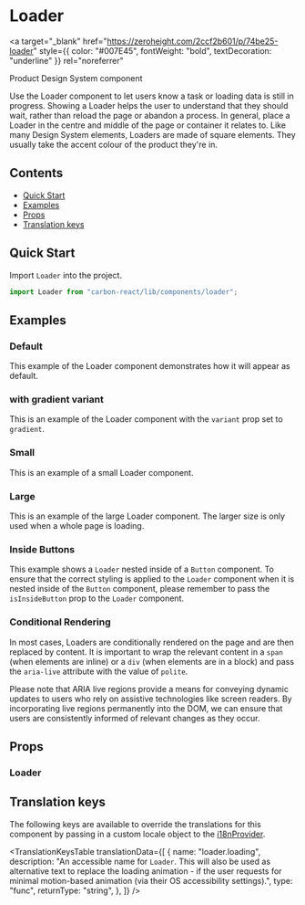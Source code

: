 

<Meta of={LoaderStories} />

# Loader

<a
  target="_blank"
  href="https://zeroheight.com/2ccf2b601/p/74be25-loader"
  style={{ color: "#007E45", fontWeight: "bold", textDecoration: "underline" }}
  rel="noreferrer"
>
  Product Design System component
</a>

Use the Loader component to let users know a task or loading data is still in progress.
Showing a Loader helps the user to understand that they should wait, rather than reload the page or abandon a process.
In general, place a Loader in the centre and middle of the page or container it relates to.
Like many Design System elements, Loaders are made of square elements. They usually take the accent colour of the product they're in.

## Contents

- [Quick Start](#quick-start)
- [Examples](#examples)
- [Props](#props)
- [Translation keys](#translation-keys)

## Quick Start

Import `Loader` into the project.

```javascript
import Loader from "carbon-react/lib/components/loader";
```

## Examples

### Default

This example of the Loader component demonstrates how it will appear as default.

<Canvas of={LoaderStories.Default} />

### with gradient variant

This is an example of the Loader component with the `variant` prop set to `gradient`.

<Canvas of={LoaderStories.WithGradientVariant} />

### Small

This is an example of a small Loader component.

<Canvas of={LoaderStories.Small} />

### Large

This is an example of the large Loader component. The larger size is only used when a whole page is loading.

<Canvas of={LoaderStories.Large} />

### Inside Buttons

This example shows a `Loader` nested inside of a `Button` component. To ensure that the correct styling is applied to the `Loader` component when it is nested inside of the `Button` component,
please remember to pass the `isInsideButton` prop to the `Loader` component.

<Canvas of={LoaderStories.InsideButton} />

### Conditional Rendering

In most cases, Loaders are conditionally rendered on the page and are then replaced by content. 
It is important to wrap the relevant content in a `span` (when elements are inline) or a `div` (when elements are in a block) and pass the `aria-live` attribute with the value of `polite`. 

Please note that ARIA live regions provide a means for conveying dynamic updates to users who rely on assistive technologies like screen readers. 
By incorporating live regions permanently into the DOM, we can ensure that users are consistently informed of relevant changes as they occur.

<Canvas of={LoaderStories.ConditionalRendering} />

## Props

### Loader

<ArgTypes of={LoaderStories} />

## Translation keys

The following keys are available to override the translations for this component by passing in a custom locale object
to the [i18nProvider](../?path=/docs/documentation-i18n--docs).

<TranslationKeysTable
  translationData={[
    {
      name: "loader.loading",
      description:
        "An accessible name for `Loader`. This will also be used as alternative text to replace the loading animation - if the user requests for minimal motion-based animation (via their OS accessibility settings).",
      type: "func",
      returnType: "string",
    },
  ]}
/>
